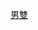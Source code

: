 {{Navbox
| name = 奥林匹克运动会乒乓球男子双打冠军
| title = [[File:Olympic rings.svg|30px]] [[奥林匹克运动会乒乓球比赛奖牌获得者列表#男子双打|奥林匹克运动会乒乓球男子双打冠军]]
| titlestyle=background:gold;
| liststyle = text-align:left;
| listclass = plainlist
| list1 = {{div col|colwidth=20em}}
* [[1988年夏季奥林匹克运动会乒乓球比赛|1988年]]：{{flagicon|CHN}} [[陈龙灿]] / [[韦晴光]]
* [[1992年夏季奥林匹克运动会乒乓球比赛|1992年]]：{{flagicon|CHN}} [[吕林]] / [[王涛 (乒乓球运动员)|王涛]]
* [[1996年夏季奥林匹克运动会乒乓球比赛|1996年]]：{{flagicon|CHN}} [[刘国梁]] / [[孔令辉]]
* [[2000年夏季奥林匹克运动会乒乓球比赛|2000年]]：{{flagicon|CHN}} [[王励勤]] / [[阎森]]
* [[2004年夏季奥林匹克运动会乒乓球比赛|2004年]]：{{flagicon|CHN}} [[陈玘]] / [[马琳]]
{{div col end}}
| below = 奥运由[[2008年夏季奥林匹克运动会乒乓球比赛|2008年]]起取消男子雙打項目
| belowstyle = background:gold
}}<noinclude>
{{collapsible option}}
[[Category:奧林匹克運動會乒乓球比賽冠軍模板|男雙]]
</noinclude>